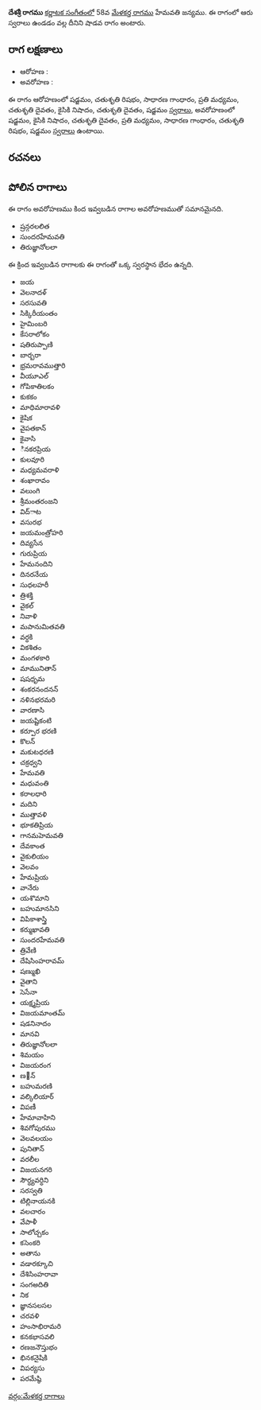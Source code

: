 {{Infobox ragam
	| name          	= దేశశ్రీ
	| synonym	    	= 
	| mela          	= 
	| chakra        	= 
	| janaka        	= 
	| type          	= శాడవ
	| arohanam      	= {{svaraC|S|R2|G2|M2|D2|N2|D2|S'}} 
	| avarohanam    	= {{svaraC|S'|N2|D2|M2|G2|R2|S}}
	| jeeva         	=
	| chhaya        	=
	| nyasa         	=
	| vishesha      	= 
	| equivalent  		= 
}}
{{కర్ణాటక సంగీత రాగాలు}}
'''దేశశ్రీ రాగము''' [[కర్ణాటక సంగీతం]]లో 58వ [[మేళకర్త రాగము]] హేమవతి జన్యము.  ఈ రాగంలో ఆరు స్వరాలు ఉండడం వల్ల దీనిని షాడవ రాగం అంటారు.


==రాగ లక్షణాలు==


* ఆరోహణ : {{svaraC|S|R2|G2|M2|D2|N2|D2|S'}} 
* అవరోహణ : {{svaraC|S'|N2|D2|M2|G2|R2|S}}

ఈ రాగం ఆరోహణంలో షడ్జమం, చతుశృతి రిషభం, సాధారణ గాంధారం, ప్రతి మధ్యమం, చతుశృతి దైవతం, కైసికి నిషాదం, చతుశృతి దైవతం, షడ్జమం [[స్వరాలు]], అవరోహణంలో షడ్జమం, కైసికి నిషాదం, చతుశృతి దైవతం, ప్రతి మధ్యమం, సాధారణ గాంధారం, చతుశృతి రిషభం, షడ్జమం [[స్వరాలు]] ఉంటాయి.

==రచనలు==



==పోలిన రాగాలు==
ఈ రాగం అవరోహణము కింద ఇవ్వబడిన రాగాల అవరోహణముతో సమానమైనది.
* ష్రన్గరలలిత
* సుందరహేమవతి
* తిరుజ్ఞానోలలా

ఈ క్రింద ఇవ్వబడిన రాగాలకు ఈ రాగంతో ఒక్క స్వరస్థాన భేదం ఉన్నది.
* జయ
* వెలనాదళ్
* సరసువతి
* సిక్కిరీయంతం
* హైమింబరి
* కేసరాలోకం
* షతిరుప్పాణి
* బార్బరా
* భ్రమరావముత్తారి
* వీయూఎల్
* గోపికాతిలకం
* కుకకం
* మాధిమారావళి
* కైషిక
* వైపతకాన్
* కైవాసి
* ినకరప్రియ
* కులవూరి
* మధ్యమవరాళి
* శంఖారావం
* వలుంగి
* శ్రీమంతరంజని
* విద్ాట
* వసురభ
* జయమంత్రోహరి
* దివ్యసేన
* గురుప్రియ
* హేమనందిని
* దినరనేయ
* సుధలహరీ
* త్రిశక్తి
* వైకల్
* నివాళి
* మపానుమితవతి
* వర్ధకి
* వికశితం
* మంగళకారి
* మామునితాన్
* షషధృమ
* శంకరనందనన్
* నళినభరమరి
* వారణాసి
* జయష్టికంటి
* కర్పూర భరణి
* కొలన్
* మకుటధరణి
* చక్రధ్వని
* హేమవతి
* మధువంతి
* కరాలధారి
* మదిని
* ముత్తావళి
* భూకతిప్రియ
* గానమహెమవతి
* దేవకాంత
* వైకులియం
* వెలవం
* హేమప్రియ
* వానేరు
* యశొమాని
* బహుమానసిని
* విపికాశాస్త్రి
* కర్ముఖావతి
* సుందరహేమవతి
* త్రివేణి
* దేషిసింహరావమ్
* షణ్ముఖి
* వైతాని
* సెసేనా
* యక్ష్మప్రియ
* విజయమాంతమ్
* షడనినాదం
* మానవి
* తిరుజ్ఞానోలలా
* శిమయం
* విజయరంగ
* ణ౰న్
* బహుమరణి
* వల్కిలియార్
* విపణీ
* హేమావాహిని
* శివగోపురము
* వెలవలయం
* పునితాన్
* వరలీల
* విజయనగరి
* సౌర్ధ్యవర్ధిని
* సరస్వతి
* టిల్లినాయనకి
* వలచారం
* వేపాళీ
* సాలోచ్చకం
* కసెంకరి
* అతాను
* వడారక్కూచి
* దేశిసింహరావా
* సంగఅదితి
* నిక
* జ్ఞానసలసల
* చరవళి
* హంసాభిరామరి
* కనకభాసవలి
* రణజనౌస్తుభం
* భినకనైషికి
* విపర్యసు
* పరమేష్ఠి



[[వర్గం:మేళకర్త రాగాలు]]